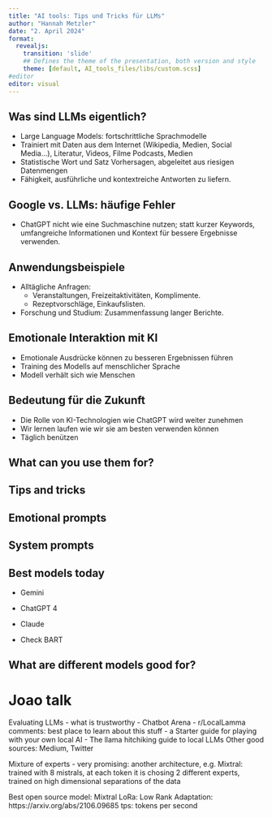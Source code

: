 ```yaml
---
title: "AI tools: Tips und Tricks für LLMs"
author: "Hannah Metzler"
date: "2. April 2024"
format: 
  revealjs: 
    transition: 'slide'
    ## Defines the theme of the presentation, both version and style
    theme: [default, AI_tools_files/libs/custom.scss]
#editor
editor: visual
---
```


## Was sind LLMs eigentlich?

- Large Language Models: fortschrittliche Sprachmodelle
- Trainiert mit Daten aus dem Internet (Wikipedia, Medien, Social Media...), Literatur, Videos, Filme Podcasts, Medien
- Statistische Wort und Satz Vorhersagen, abgeleitet aus riesigen Datenmengen
- Fähigkeit, ausführliche und kontextreiche Antworten zu liefern.

## Google vs. LLMs: häufige Fehler

- ChatGPT nicht wie eine Suchmaschine nutzen; statt kurzer Keywords, umfangreiche Informationen und Kontext für bessere Ergebnisse verwenden.

## Anwendungsbeispiele

- Alltägliche Anfragen: 
  - Veranstaltungen, Freizeitaktivitäten, Komplimente.
  - Rezeptvorschläge, Einkaufslisten.
- Forschung und Studium: Zusammenfassung langer Berichte.

## Emotionale Interaktion mit KI

- Emotionale Ausdrücke können zu besseren Ergebnissen führen
- Training des Modells auf menschlicher Sprache
- Modell verhält sich wie Menschen

## Bedeutung für die Zukunft

- Die Rolle von KI-Technologien wie ChatGPT wird weiter zunehmen
- Wir lernen laufen wie wir sie am besten verwenden können
- Täglich benützen

## What can you use them for?



## Tips and tricks

## Emotional prompts

## System prompts

## Best models today

-   Gemini

-   ChatGPT 4

-   Claude

-   Check BART

## What are different models good for?

# Joao talk

Evaluating LLMs - what is trustworthy
- Chatbot Arena
- r/LocalLamma comments: best place to learn about this stuff
    - a Starter guide for playing with your own local AI
    - The llama hitchiking guide to local LLMs
Other good sources: Medium, Twitter

Mixture of experts - very promising: another architecture, e.g. Mixtral: trained with 8 mistrals, at each token it is chosing 2 different experts, trained on high dimensional separations of the data

:::{.notes}
Best open source model: Mixtral
LoRa: Low Rank Adaptation: https://arxiv.org/abs/2106.09685
tps: tokens per second
:::
